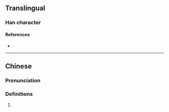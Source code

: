 {{character info}}
==Translingual==

===Han character===
{{Han char|rn=86|rad=火|as=09|sn=13|four=|canj=FTPO|ids=⿰火㒸}}

====References====
* {{Han ref|kx=0678.060|dkj=19234|hdz=32219.040|uh=716B|ud=29035}}

----

==Chinese==
{{zh-forms}}

===Pronunciation===
{{zh-pron
|m=suì
|c=seoi6
|mc=
|oc=
|ma=
|cat=
}}

===Definitions===
{{zh-hanzi}}

# {{rfdef|zh|sort=火09}}